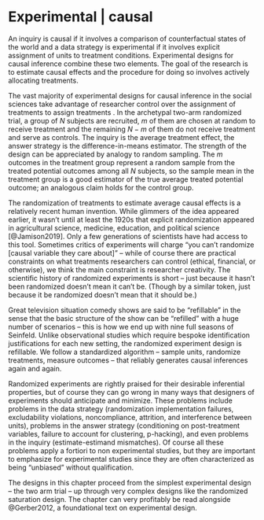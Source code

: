# Experimental | causal 

An inquiry is causal if it involves a comparison of counterfactual states of the world and a data strategy is experimental if it involves explicit assignment of units to treatment conditions. Experimental designs for causal inference combine these two elements. The goal of the research is to estimate causal effects and the procedure for doing so involves actively allocating treatments. 

The vast majority of experimental designs for causal inference in the social sciences take advantage of researcher control over the assignment of treatments to assign treatments \textit{at random}. In the archetypal two-arm randomized trial, a group of $N$ subjects are recruited, $m$ of them are chosen at random to receive treatment and the remaining $N-m$ of them do not receive treatment and serve as controls. The inquiry is the average treatment effect, the answer strategy is the difference-in-means estimator. The strength of the design can be appreciated by analogy to random sampling. The $m$ outcomes in the treatment group represent a random sample from the treated potential outcomes among all $N$ subjects, so the sample mean in the treatment group is a good estimator of the true average treated potential outcome; an analogous claim holds for the control group. 

The randomization of treatments to estimate average causal effects is a relatively recent human invention. While glimmers of the idea appeared earlier, it wasn't until at least the 1920s that explicit randomization appeared in agricultural science, medicine, education, and political science [@Jamison2019]. Only a few generations of scientists have had access to this tool. Sometimes critics of experiments will charge "you can't randomize [causal variable they care about]" -- while of course there are practical constraints on what treatments researchers can control (ethical, financial, or otherwise), we think the main constraint is researcher creativity. The scientific history of randomized experiments is short -- just because it hasn't been randomized \textit{yet} doesn't mean it can't be. (Though by a similar token, just because it \textit{can} be randomized doesn't mean that it should be.)

Great television situation comedy shows are said to be "refillable" in the sense that the basic structure of the show can be "refilled" with a huge number of scenarios -- this is how we end up with nine full seasons of Seinfeld. Unlike observational studies which require bespoke identification justifications for each new setting, the randomized experiment design is refillable. We follow a standardized algorithm -- sample units, randomize treatments, measure outcomes -- that reliably generates causal inferences again and again.

Randomized experiments are rightly praised for their desirable inferential properties, but of course they can go wrong in many ways that designers of experiments should anticipate and minimize. These problems include problems in the data strategy (randomization implementation failures, excludability violations, noncompliance, attrition, and interference between units), problems in the answer strategy (conditioning on post-treatment variables, failure to account for clustering, p-hacking), and even problems in the inquiry (estimate-estimand mismatches). Of course all these problems apply a fortiori to non experimental studies, but they are important to emphasize for experimental studies since they are often characterized as being "unbiased" without qualification.

The designs in this chapter proceed from the simplest experimental design -- the two arm trial -- up through very complex designs like the randomized saturation design. The chapter can very profitably be read alongside @Gerber2012, a foundational text on experimental design.